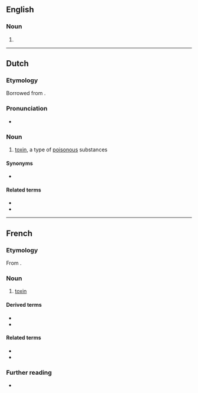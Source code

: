 {{also|Toxine}}
==English==

===Noun===
{{en-noun}}

# {{archaic form of|en|toxin}}

----

==Dutch==

===Etymology===
Borrowed from {{bor|nl|de|Toxin}}.

===Pronunciation===
* {{audio|nl|Nl-toxine.ogg|Audio}}

===Noun===
{{nl-noun|f|g2=m|-s|pl2=-en|toxinetje}}

# [[toxin]], a type of [[poisonous]] substances

====Synonyms====
* {{l|nl|gifstof}}

====Related terms====
* {{l|nl|toxisch}}
* {{l|nl|toxiciteit}}

----

==French==

===Etymology===
From {{uder|fr|grc|τοξικόν}}.

===Noun===
{{fr-noun|f}}

# [[toxin]]

====Derived terms====
* {{l|fr|toxine botulique}}
* {{l|fr|toxique}}

====Related terms====
* {{l|fr|endotoxique}}
* {{l|fr|exotoxique}}

===Further reading===
* {{R:TLFi}}